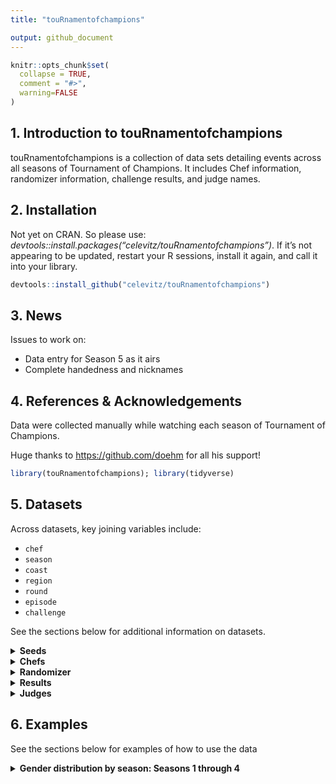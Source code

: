 ```yaml
---
title: "touRnamentofchampions"

output: github_document
---
```


```r
knitr::opts_chunk$set(
  collapse = TRUE,
  comment = "#>",
  warning=FALSE
)
```

## 1. Introduction to touRnamentofchampions

touRnamentofchampions is a collection of data sets detailing events across all seasons of Tournament of Champions. It includes Chef information, randomizer information, challenge results, and judge names.

## 2. Installation

Not yet on CRAN. So please use: *devtools::install.packages("celevitz/touRnamentofchampions")*. If it's not appearing to be updated, restart your R sessions, install it again, and call it into your library.

```r
devtools::install_github("celevitz/touRnamentofchampions")
```

## 3. News

Issues to work on:

- Data entry for Season 5 as it airs
- Complete handedness and nicknames

## 4. References & Acknowledgements

Data were collected manually while watching each season of Tournament of Champions.

Huge thanks to <https://github.com/doehm> for all his support!

```r
library(touRnamentofchampions); library(tidyverse)
```

## 5. Datasets

Across datasets, key joining variables include:

-   `chef`
-   `season`
-   `coast`
-   `region`
-   `round`
-   `episode`
-   `challenge`

See the sections below for additional information on datasets.

<details>
<summary>
<strong>Seeds</strong>
</summary>
### Seeds
The unique identifiers of this dataset are `chef`-`season`.

-   `chef`: Chef name (full name)
-   `season`: Season number
-   `seed`: Seed within their section of the bracket: values of 1 through 8. Chefs that played in the qualifiers but didn't make the final bracket will have seeds of 8.2, 8.3, or 8.4.
-   `coast`: Are they East or West Coast?
-   `region`: The region depends on how many chefs start the competition. If 
there are 16 chefs, then the region is left blank. If there are 32 chefs, then 
the regions are A or B.

```r
seeds 
```

</details>
<details>
<summary>
<strong>Chefs</strong>
</summary>

### Chefs

The unique identifier of this dataset is `chef`.

-   `chef`: Chef name (full name)
-   `nickname`: Guy Fieri's nickname for the chef
-   `handedness`: Whether the chef is righthanded, lefthanded, or ambidextrous
-   `gender`: male, female, nonbinary

```r
chefs 
```
</details>
<details>
<summary>
<strong>Randomizer</strong>
</summary>

### Randomizer

The unique identifiers of this dataset are `season`-`episode`-`round`-`challenge`. The reason that `episode` is a unique identifier is because in Season 2, Jet and Antonia tied in all scores and so had a rematch in the Quarter-finals (episodes 6 and 7).

-   `season`: Season number
-   `episode`: Episode number
-   `round`: Stage of the tournament: Qualifier semi-final, Qualifier  final, Round of 32, Round of 16, Quarterfinals, Semifinals, Final
-   `challenge`: Variable to help distinguish rounds within the same Coast & Round
-   `coast`: Are they East or West Coast?
-   `region`: The region depends on how many chefs start the competition. If there are 16 chefs, then the region is left blank. If there are 32 chefs, then the regions are A or B.
-   `randomizer1`: First wheel of randomizer
-   `randomizer2`: Second wheel of randomizer
-   `randomizer3`: Third wheel of randomizer
-   `randomizer4`: Fourth wheel of randomizer
-   `time`: Length of challenge. Unit is minutes
-   `randomizer5`: Fifth wheel of randomizer

```r
randomizer 
```

</details>
<details>
<summary>
<strong>Results</strong>
</summary>
### Results

The unique identifiers of this dataset are `season`-`episode`-`round`-`challenge`-`chef`.

-   `season`: Season number
-   `episode`: Episode number
-   `round`: Stage of the tournament: Qualifier semi-final, Qualifier final, Round of 32, Round of 16, Quarterfinals, Semifinals, Final
-   `challenge`: Variable to help distinguish rounds within the same Coast & Round
-   `coast`: Are they East or West Coast?
-   `region`: The region depends on how many chefs start the competition. If there are 16 chefs, then the region is left blank. If there are 32 chefs, then the regions are A or B.
-   `chef`: Name of chef
-   `commentator`: Who presented their food to the judges: Simon Majumdar or Justin Warner?
-   `order`: When did their food get presented to the judges: Presented 1st or Presented 2nd
-   `score_taste`: Score that chef received for the taste of their dish: values of 0- 50
-   `score_randomizer`: Score that chef received for how well they used the Randomizer: values of 0- 30
-   `score_presentation`: Score that chef received for the presentation of their dish: values of 0- 20
-   `total`: Total score that chef received: between 0 and 100
-   `winner`: Winner, loser, or tie
-   `x`: Numeric X value to help when creating the bracket
-   `y`: Numeric Y value to help when creating the bracket

```r
results 
```

</details>
<details>
<summary>
<strong>Judges</strong>
</summary>

### Judges

The unique identifier is `season`-`episode`-`round`, because occasionally a judge will only judge for one round within an episode.

-   `season`: Season number
-   `episode`: Episode number
-   `judge`: Name of guest judge
-   `round`: Stage of the tournament: Qualifier semi-final, Qualifier final, Round of 32, Round of 16, Quarterfinals, Semifinals, Final

```r
judges
```
</details>

## 6. Examples

See the sections below for examples of how to use the data

<details>
<summary>
<strong>Gender distribution by season: Seasons 1 through 4</strong>
</summary>
```r
seeds %>% left_join(chefs) %>%
  # keep only seasons 1 through 4
  filter(season < 5) %>%
  group_by(season,gender) %>%
  summarise(n=n()) %>%
  pivot_wider(names_from=gender,values_from=n)
```
</details>




